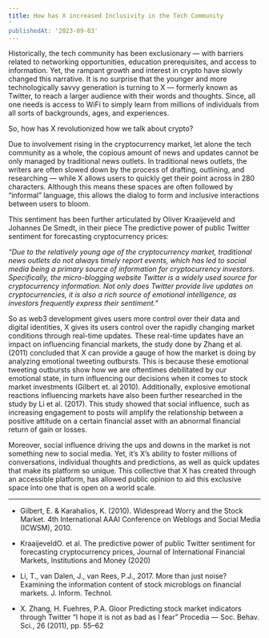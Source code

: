 ```yaml
---
title: How has X increased Inclusivity in the Tech Community
'
publishedAt: '2023-09-03'
---
```

Historically, the tech community has been exclusionary — with 
barriers related to networking opportunities, education prerequisites,
and access to information. Yet, the rampant growth and interest in 
crypto have slowly changed this narrative. It is no surprise that the 
younger and more technologically savvy generation is turning to X — formerly
known as Twitter, to reach a larger audience with their words and thoughts.
Since, all one needs is access to WiFi to simply learn from millions of
individuals from all sorts of backgrounds, ages, and experiences.

So, how has X revolutionized how we talk about crypto?

Due to involvement rising in the cryptocurrency market, let alone the tech 
community as a whole, the copious amount of news and updates cannot be only
managed by traditional news outlets. In traditional news outlets, the writers
are often slowed down by the process of drafting, outlining, and researching 
— while X allows users to quickly get their point across in 280 characters. 
Although this means these spaces are often followed by “informal” language, 
this allows the dialog to form and inclusive interactions between users to 
bloom.

This sentiment has been further articulated by Oliver Kraaijeveld and 
Johannes De Smedt, in their piece The predictive power of public Twitter 
sentiment for forecasting cryptocurrency prices:

<i> “Due to the relatively young age of the cryptocurrency market, traditional 
news outlets do not always timely report events, which has led to social media 
being a primary source of information for cryptocurrency investors. Specifically, 
the micro-blogging website Twitter is a widely used source for cryptocurrency 
information. Not only does Twitter provide live updates on cryptocurrencies, it 
is also a rich source of emotional intelligence, as investors frequently express
 their sentiment.” </i>

So as web3 development gives users more control over their data and digital identities, 
X gives its users control over the rapidly changing market conditions through 
real-time updates. These real-time updates have an impact on influencing financial 
markets, the study done by Zhang et al. (2011) concluded that X can provide a gauge
of how the market is doing by analyzing emotional tweeting outbursts. This is
because these emotional tweeting outbursts show how we are oftentimes debilitated 
by our emotional state, in turn influencing our decisions when it comes to stock 
market investments (Gilbert et. al 2010). Additionally, explosive emotional reactions 
influencing markets have also been further researched in the study by Li et al. (2017).
This study showed that social influence, such as increasing engagement to posts will 
amplify the relationship between a positive attitude on a certain financial asset with 
an abnormal financial return of gain or losses.

Moreover, social influence driving the ups and downs in the market is not something 
new to social media. Yet, it’s X’s ability to foster millions of conversations, 
individual thoughts and predictions, as well as quick updates that make its platform 
so unique. This collective that X has created through an accessible platform, has 
allowed public opinion to aid this exclusive space into one that is open on a world scale.

---

- Gilbert, E. & Karahalios, K. (2010). Widespread Worry and the Stock Market. 4th International AAAI Conference on Weblogs and Social Media (ICWSM), 2010.

- KraaijeveldO. et al. The predictive power of public Twitter sentiment for forecasting cryptocurrency prices, Journal of International Financial Markets, Institutions and Money (2020)

- ​Li, T., van Dalen, J., van Rees, P.J., 2017. More than just noise? Examining the information content of stock microblogs on financial markets. J. Inform. Technol.

- X. Zhang, H. Fuehres, P.A. Gloor Predicting stock market indicators through Twitter “I hope it is not as bad as I fear” Procedia — Soc. Behav. Sci., 26 (2011), pp. 55–62

